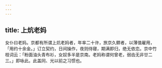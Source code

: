 ```yaml
---
---
---
```

title: 上炕老妈
---



女仆曰老妈。京都有所谓上炕老妈者，年率二十许，旅京久鳏者，以薄值雇用，「用约十余金。」订立契约，日间操作，夜则侍寝，期满即归，绝无依恋。京中竹枝词云：「粉面油头青布衫，女奴多半是京南。老妈称谓何曾老，弱齿无非廿二三。」即咏此。此盖同、光以前之习惯也。